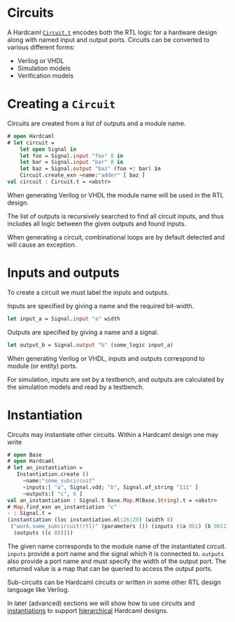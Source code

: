 # Circuits

A Hardcaml [`Circuit.t`](https://ocaml.janestreet.com/ocaml-core/latest/doc/hardcaml/Hardcaml/Circuit/index.html)
encodes both the RTL logic for a hardware
design along with named input and output ports. Circuits can be
converted to various different forms:

* Verilog or VHDL
* Simulation models
* Verification models

# Creating a `Circuit`

Circuits are created from a list of outputs and a module name.

```ocaml
# open Hardcaml
# let circuit =
    let open Signal in
    let foo = Signal.input "foo" 8 in
    let bar = Signal.input "bar" 8 in
    let baz = Signal.output "baz" (foo +: bar) in
    Circuit.create_exn ~name:"adder" [ baz ]
val circuit : Circuit.t = <abstr>
```

When generating Verilog or VHDL the module name will be used in the
RTL design.

The list of outputs is recursively searched to find all circuit
inputs, and thus includes all logic between the given outputs and
found inputs.

When generating a circuit, combinational loops are by default detected
and will cause an exception.

# Inputs and outputs

To create a circuit we must label the inputs and outputs.

Inputs are specified by giving a name and the required bit-width.

```ocaml skip
let input_a = Signal.input "a" width
```

Outputs are specified by giving a name and a signal.

```ocaml skip
let output_b = Signal.output "b" (some_logic input_a)
```

When generating Verilog or VHDL, inputs and outputs correspond to
module (or entity) ports.

For simulation, inputs are set by a testbench, and outputs are
calculated by the simulation models and read by a testbench.

# Instantiation

Circuits may instantiate other circuits. Within a Hardcaml design one
may write

```ocaml
# open Base
# open Hardcaml
# let an_instantiation =
   Instantiation.create ()
     ~name:"some_subcircuit"
     ~inputs:[ "a", Signal.vdd; "b", Signal.of_string "111" ]
     ~outputs:[ "c", 8 ]
val an_instantiation : Signal.t Base.Map.M(Base.String).t = <abstr>
# Map.find_exn an_instantiation "c"
- : Signal.t =
(instantiation (loc instantiation.ml:26:20) (width 8)
 ("work.some_subcircuit(rtl)" (parameters ()) (inputs ((a 0b1) (b 0b111)))
  (outputs ((c 8)))))
```

The given name corresponds to the module name of the instantiated
circuit. `inputs` provide a port name and the signal which it is
connected to. `outputs` also provide a port name and must specify the
width of the output port. The returned value is a map that can be
queried to access the output ports.

Sub-circuits can be Hardcaml circuits or written in some other RTL
design language like Verilog.

In later (advanced) sections we will show how to use
circuits and [instantiations](instantiation.mdx)
to support [hierarchical](module_hierarchy.mdx) Hardcaml designs.
